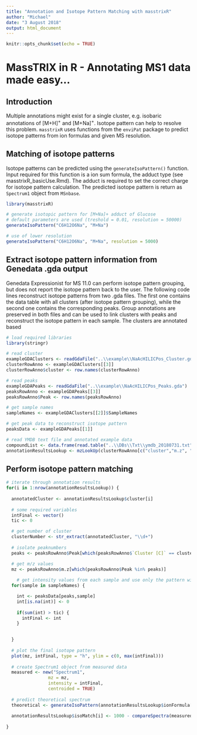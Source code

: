 ```yaml
---
title: "Annotation and Isotope Pattern Matching with masstrixR"
author: "Michael"
date: "3 August 2018"
output: html_document
---
```


```r
knitr::opts_chunk$set(echo = TRUE)
```

# MassTRIX in R - Annotating MS1 data made easy...

## Introduction

Multiple annotations might exist for a single cluster, e.g. isobaric annotations of [M+H]^+^ and [M+Na]^+^. Isotope pattern can help to resolve this problem. <code>masstrixR</code> uses functions from the <code>enviPat</code> package to predict isotope patterns from ion formulas and given MS resolution.

## Matching of isotope patterns

Isotope patterns can be predicted using the <code>generateIsoPattern()</code> function. Input required for this function is a ion sum formula, the adduct type (see masstrixR_basicUse.Rmd). The adduct is required to set the correct charge for isotope pattern calculation. The predicted isotope pattern is return as <code>Spectrum1</code> object from <code>MSnbase</code>.

```r
library(masstrixR)

# generate isotopic pattern for [M+Na]+ adduct of Glucose
# default parameters are used (treshold = 0.01, resolution = 50000)
generateIsoPattern("C6H12O6Na", "M+Na")

# use of lower resolution
generateIsoPattern("C6H12O6Na", "M+Na", resolution = 5000)
```

## Extract isotope pattern information from Genedata .gda output

Genedata Expressionist for MS 11.0 can perform isotope pattern grouping, but does not report the isotope pattern back to the user. The following code lines reconstruct isotope patterns from two .gda files. The first one contains the data table with all clusters (after isotope pattern grouping), while the second one contains the corresponding peaks. Group annotations are preserved in both files and can be used to link clusters with peaks and reconstruct the isotope pattern in each sample. The clusters are annotated based 

```r
# load required libraries
library(stringr)

# read cluster
exampleGDAClusters <- readGdaFile("..\\example\\NaAcHILICPos_Cluster.gda")
clusterRowAnno <- exampleGDAClusters[[3]]
clusterRowAnno$cluster <- row.names(clusterRowAnno)

# read peaks
exampleGDAPeaks <- readGdaFile("..\\example\\NaAcHILICPos_Peaks.gda")
peaksRowAnno <- exampleGDAPeaks[[3]]
peaksRowAnno$Peak <- row.names(peaksRowAnno)

# get sample names
sampleNames <- exampleGDAClusters[[2]]$SampleNames

# get peak data to reconstruct isotope pattern
peaksData <- exampleGDAPeaks[[1]]

# read YMDB text file and annotated example data
compoundList <- data.frame(read.table("..\\DBs\\Txt\\ymdb_20180731.txt", sep = "\t", header = T, stringsAsFactors = F, comment.char = ""))
annotationResultsLookup <- mzLookUp(clusterRowAnno[c("cluster","m.z", "RT")], compoundList, mzTol = 0.005, tolType = "abs", c("M+H", "M+Na"))
```

## Perform isotope pattern matching


```r
# iterate through annotation results
for(i in 1:nrow(annotationResultsLookup)) {
  
  annotatedCluster <- annotationResultsLookup$cluster[i]
  
  # some required variables
  intFinal <- vector()
  tic <- 0

  # get number of cluster
  clusterNumber <- str_extract(annotatedCluster, "\\d+")
  
  # isolate peaknumbers
  peaks <- peaksRowAnno$Peak[which(peaksRowAnno$`Cluster [C]` == clusterNumber)]

  # get m/z values
  mz <- peaksRowAnno$m.z[which(peaksRowAnno$Peak %in% peaks)]
  
    # get intensity values from each sample and use only the pattern with highest TIC
  for(sample in sampleNames) {

    int <- peaksData[peaks,sample]
    int[is.na(int)] <- 0
    
    if(sum(int) > tic) {
      intFinal <- int
    }
    

  }
  
  # plot the final isotope pattern
  plot(mz, intFinal, type = "h", ylim = c(0, max(intFinal)))
  
  # create Spectrum1 object from measured data
  measured <- new("Spectrum1",
                mz = mz,
                intensity = intFinal,
                centroided = TRUE)
  
  # predict theoretical spectrum
  theoretical <- generateIsoPattern(annotationResultsLookup$ionFormula[i], annotationResultsLookup$adductType[i], plotit = FALSE)
  
  annotationResultsLookup$isoMatch[i] <- 1000 - compareSpectra(measured, theoretical, fun = "dotproduct") * 1000
  
}


```

```r

```

